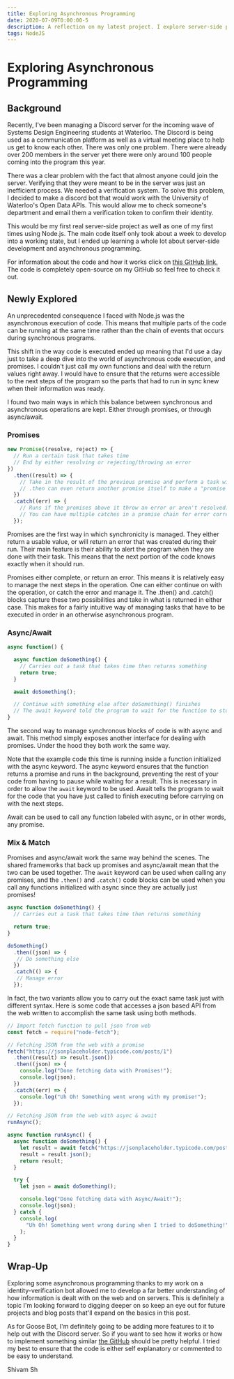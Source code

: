 ```yaml
---
title: Exploring Asynchronous Programming
date: 2020-07-09T0:00:00-5
description: A reflection on my latest project. I explore server-side programming through Node.js thanks to a brief introduction while working on a bot.
tags: NodeJS
---
```


# Exploring Asynchronous Programming
## Background

Recently, I've been managing a Discord server for the incoming wave of Systems Design Engineering students at Waterloo. The Discord is being used as a communication platform as well as a virtual meeting place to help us get to know each other.
There was only one problem. There were already over 200 members in the server yet there were only around 100 people coming into the program this year.

There was a clear problem with the fact that almost anyone could join the server. Verifying that they were meant to be in the server was just an inefficient process.
We needed a verification system. To solve this problem, I decided to make a discord bot that would work with the University of Waterloo's Open Data APIs. This would allow me to check someone's department and email them a verification token to confirm their identity.

This would be my first real server-side project as well as one of my first times using Node.js. The main code itself only took about a week to develop into a working state, but I ended up learning a whole lot about server-side development and asynchronous programming.

For information about the code and how it works click on [this GitHub link.](https://github.com/shivam-sh/goose-bot) The code is completely open-source on my GitHub so feel free to check it out.

## Newly Explored

An unprecedented consequence I faced with Node.js was the asynchronous execution of code. This means that multiple parts of the code can be running at the same time rather than the chain of events that occurs during synchronous programs.

This shift in the way code is executed ended up meaning that I'd use a day just to take a deep dive into the world of asynchronous code execution, and promises. I couldn't just call my own functions and deal with the return values right away. I would have to ensure that the returns were accessible to the next steps of the program so the parts that had to run in sync knew when their information was ready.

I found two main ways in which this balance between synchronous and asynchronous operations are kept. Either through promises, or through async/await.

### Promises
``` javascript
new Promise((resolve, reject) => {
  // Run a certain task that takes time 
  // End by either resolving or rejecting/throwing an error
})
  .then((result) => {
    // Take in the result of the previous promise and perform a task with it 
    // .then can even return another promise itself to make a "promise chain"
  })
  .catch((err) => {
    // Runs if the promises above it throw an error or aren't resolved. 
    // You can have multiple catches in a promise chain for error correction
  });
```
Promises are the first way in which synchronicity is managed. They either return a usable value, or will return an error that was created during their run. Their main feature is their ability to alert the program when they are done with their task. This means that the next portion of the code knows exactly when it should run.

Promises either complete, or return an error. This means it is relatively easy to manage the next steps in the operation. One can either continue on with the operation, or catch the error and manage it. The .then() and .catch() blocks capture these two possibilities and take in what is returned in either case. This makes for a fairly intuitive way of managing tasks that have to be executed in order in an otherwise asynchronous program.


### Async/Await
``` javascript
async function() {

  async function doSomething() {
    // Carries out a task that takes time then returns something
    return true;
  }

  await doSomething();

  // Continue with something else after doSomething() finishes
  // The await keyword told the program to wait for the function to stop
}
```

The second way to manage synchronous blocks of code is with async and await. This method simply exposes another interface for dealing with promises. Under the hood they both work the same way. 

Note that the example code this time is running inside a function initialized with the async keyword. The async keyword ensures that the function returns a promise and runs in the background, preventing the rest of your code from having to pause while waiting for a result.
This is necessary in order to allow the `await` keyword to be used. Await tells the program to wait for the code that you have just called to finish executing before carrying on with the next steps.

Await can be used to call any function labeled with async, or in other words, any promise.

### Mix & Match
Promises and async/await work the same way behind the scenes. The shared frameworks that back up promises and async/await mean that the two can be used together. The `await` keyword can be used when calling any promises, and the `.then()` and `.catch()` code blocks can be used when you call any functions initialized with async since they are actually just promises!

``` javascript
async function doSomething() {
  // Carries out a task that takes time then returns something

  return true;
}

doSomething()
  .then((json) => {
   // Do something else
  })
  .catch(() => {
   // Manage error
  });

```

In fact, the two variants allow you to carry out the exact same task just with different syntax. Here is some code that accesses a json based API from the web written to accomplish the same task using both methods.

``` javascript
// Import fetch function to pull json from web
const fetch = require("node-fetch");

// Fetching JSON from the web with a promise
fetch("https://jsonplaceholder.typicode.com/posts/1")
  .then((result) => result.json())
  .then((json) => {
    console.log("Done fetching data with Promises!");
    console.log(json);
  })
  .catch((err) => {
    console.log("Uh Oh! Something went wrong with my promise!");
  });

// Fetching JSON from the web with async & await
runAsync();

async function runAsync() {
  async function doSomething() {
    let result = await fetch("https://jsonplaceholder.typicode.com/posts/1");
    result = result.json();
    return result;
  }

  try {
    let json = await doSomething();

    console.log("Done fetching data with Async/Await!");
    console.log(json);
  } catch {
    console.log(
      "Uh Oh! Something went wrong during when I tried to doSomething!"
    );
  }
}
```

## Wrap-Up

Exploring some asynchronous programming thanks to my work on a identity-verification bot allowed me to develop a far better understanding of how information is dealt with on the web and on servers.
This is definitely a topic I'm looking forward to digging deeper on so keep an eye out for future projects and blog posts that'll expand on the basics in this post.

As for Goose Bot, I'm definitely going to be adding more features to it to help out with the Discord server. So if you want to see how it works or how to implement something similar [the GitHub](https://github.com/shivam-sh/goose-bot) should be pretty helpful. I tried my best to ensure that the code is either self explanatory or commented to be easy to understand.

Shivam Sh
